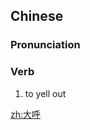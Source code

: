 ==Chinese==
{{zh-forms}}

===Pronunciation===
{{zh-pron
|m=dàhū
|cat=v
}}

===Verb===
{{zh-verb}}

# {{lb|zh|literary}} to yell out

[[zh:大呼]]